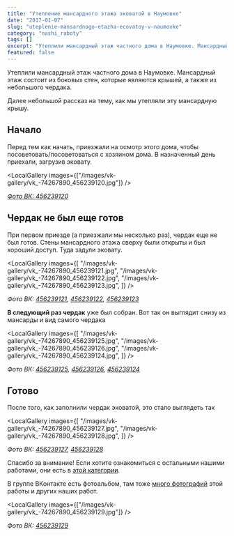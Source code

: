 ```yaml
---
title: "Утепление мансардного этажа эковатой в Наумовке"
date: "2017-01-07"
slug: "uteplenie-mansardnogo-etazha-ecovatoy-v-naumovke"
category: "nashi_raboty"
tags: []
excerpt: "Утеплили мансардный этаж частного дома в Наумовке. Мансардный этаж состоит из боковых стен, которые являются крышей, а также из небольшого чердака. Далее небольшой рассказ на тему, как мы утепляли эту..."
featured: false
---
```



Утеплили мансардный этаж частного дома в Наумовке. Мансардный этаж состоит из боковых стен, которые являются крышей, а также из небольшого чердака.

Далее небольшой рассказ на тему, как мы утепляли эту мансардную крышу.

## Начало

Перед тем как начать, приезжали на осмотр этого дома, чтобы посоветовать/посоветоваться с хозяином дома. В назначенный день приехали, загрузив эковату.

<LocalGallery images={["/images/vk-gallery/vk_-74267890_456239120.jpg"]} />

_[Фото ВК: 456239120](https://vk.com/photo-74267890_456239120)_

## Чердак не был еще готов

При первом приезде (а приезжали мы несколько раз), чердак еще не был готов. Стены мансардного этажа сверху были открыты и был хороший доступ. Туда задули эковату.

<LocalGallery
  images={[
    "/images/vk-gallery/vk_-74267890_456239121.jpg",
    "/images/vk-gallery/vk_-74267890_456239122.jpg",
    "/images/vk-gallery/vk_-74267890_456239123.jpg",
  ]}
/>

_Фото ВК: [456239121](https://vk.com/photo-74267890_456239121), [456239122](https://vk.com/photo-74267890_456239122), [456239123](https://vk.com/photo-74267890_456239123)_

**В следующий раз чердак** уже был собран. Вот так он выглядит снизу из мансарды и вид самого чердака

<LocalGallery
  images={[
    "/images/vk-gallery/vk_-74267890_456239125.jpg",
    "/images/vk-gallery/vk_-74267890_456239126.jpg",
    "/images/vk-gallery/vk_-74267890_456239124.jpg",
  ]}
/>

_Фото ВК: [456239125](https://vk.com/photo-74267890_456239125), [456239126](https://vk.com/photo-74267890_456239126), [456239124](https://vk.com/photo-74267890_456239124)_

## Готово

После того, как заполнили чердак эковатой, это стало выглядеть так

<LocalGallery
  images={[
    "/images/vk-gallery/vk_-74267890_456239127.jpg",
    "/images/vk-gallery/vk_-74267890_456239128.jpg",
  ]}
/>

_Фото ВК: [456239127](https://vk.com/photo-74267890_456239127), [456239128](https://vk.com/photo-74267890_456239128)_

Спасибо за внимание! Если хотите ознакомиться с остальными нашими работами, они есть в [этой категории](http://ecovata-str.ru/cat/nashi_raboty/).

В группе ВКонтакте есть фотоальбом, там тоже [много фотографий](https://vk.com/album-74267890_240049534) этой работы и других наших работ.

<LocalGallery images={["/images/vk-gallery/vk_-74267890_456239129.jpg"]} />

_Фото ВК: [456239129](https://vk.com/photo-74267890_456239129)_

